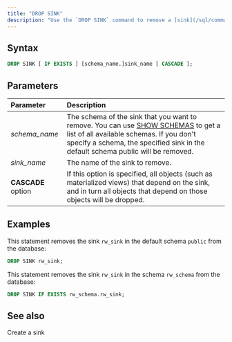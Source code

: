 ```yaml
---
title: "DROP SINK"
description: "Use the `DROP SINK` command to remove a [sink](/sql/commands/sql-create-sink) if you no longer need to deliver data to the sink."
---
```


## Syntax

```sql
DROP SINK [ IF EXISTS ] [schema_name.]sink_name [ CASCADE ];
```

## Parameters

| Parameter          | Description                                                                                                                                                                                                                                         |
| :----------------- | :-------------------------------------------------------------------------------------------------------------------------------------------------------------------------------------------------------------------------------------------------- |
| _schema\_name_     | The schema of the sink that you want to remove. You can use [SHOW SCHEMAS](/docs/current/sql-show-schemas/) to get a list of all available schemas. If you don't specify a schema, the specified sink in the default schema public will be removed. |
| _sink\_name_       | The name of the sink to remove.                                                                                                                                                                                                                     |
| **CASCADE** option | If this option is specified, all objects (such as materialized views) that depend on the sink, and in turn all objects that depend on those objects will be dropped.                                                                                |

## Examples

This statement removes the sink `rw_sink` in the default schema `public` from the database:

```sql
DROP SINK rw_sink;
```

This statement removes the sink `rw_sink` in the schema `rw_schema` from the database:

```sql
DROP SINK IF EXISTS rw_schema.rw_sink;
```

## See also
<CardGroup>
  <Card
    title="CREATE SINK"
    icon="database"
    iconType="solid"
    href="/sql/commands/sql-create-sink"
  >
    Create a sink
  </Card>
</CardGroup>
